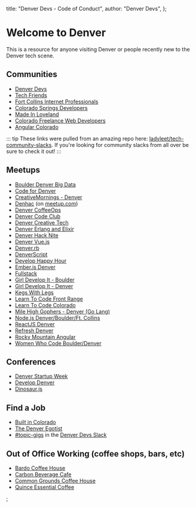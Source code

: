 <!-- Import the DocLayout for export use below-->


<!-- Set up some meta -->

  title: "Denver Devs - Code of Conduct",
  author: "Denver Devs",
};

<!-- Page Content -->

# Welcome to Denver

This is a resource for anyone visiting Denver or people recently new to the Denver tech scene.

## Communities

- [Denver Devs](https://denverdevs.org/)
- [Tech Friends](https://www.gettechfriends.com/)
- [Fort Collins Internet Professionals](http://fcip.slack.com/)
- [Colorado Springs Developers](https://coloradospringsdevs.herokuapp.com/)
- [Made In Loveland](http://madeinloveland.slack.com/)
- [Colorado Freelance Web Developers](http://co-freelance-webdevs.slack.com/)
- [Angular Colorado](https://angularcolorado.com/)

::: tip
These links were pulled from an amazing repo here: [ladyleet/tech-community-slacks](https://github.com/ladyleet/tech-community-slacks). If you're looking for community slacks from all over be sure to check it out!
:::

## Meetups

- [Boulder Denver Big Data](https://www.meetup.com/Boulder-Denver-Big-Data/)
- [Code for Denver](https://www.meetup.com/CodeForDenver/)
- [CreativeMornings - Denver](https://creativemornings.com/cities/den)
- [Denhac](https://denhac.org/page/homepage) (on [meetup.com](https://www.meetup.com/denhac-hackerspace/))
- [Denver CoffeeOps](https://www.meetup.com/Denver-CoffeeOps/)
- [Denver Code Club](https://www.meetup.com/Denver-Code-Club/)
- [Denver Creative Tech](https://www.meetup.com/denver-creative-tech/)
- [Denver Erlang and Elixir](https://www.meetup.com/Denver-Erlang-Elixir/)
- [Denver Hack Nite](https://www.meetup.com/Denver-Hack-Nite/)
- [Denver Vue.js](https://www.meetup.com/Denver-Vue-js-Meetup/)
- [Denver.rb](https://www.meetup.com/Denver-rb/)
- [DenverScript](https://www.meetup.com/DenverScript/)
- [Develop Happy Hour](https://www.meetup.com/Develop-Happy-Hour/)
- [Ember.js Denver](https://www.meetup.com/Ember-js-Denver/)
- [Fullstack](https://www.meetup.com/fullstack/)
- [Girl Develop It - Boulder](https://www.girldevelopit.com/chapters/boulder)
- [Girl Develop It - Denver](https://www.girldevelopit.com/chapters/denver)
- [Kegs With Legs](http://adclubdenver.com/Kegs-With-Legs)
- [Learn To Code Front Range](https://www.meetup.com/Learn-To-Code-Front-Range/)
- [Learn To Code Colorado](https://www.meetup.com/Learn-To-Code-Colorado/)
- [Mile High Gophers - Denver (Go Lang)](https://www.meetup.com/Denver-Go-Language-User-Group/)
- [Node.js Denver/Boulder/Ft. Collins](https://www.meetup.com/Node-js-Denver-Boulder/)
- [ReactJS Denver](https://www.meetup.com/ReactDenver/)
- [Refresh Denver](https://www.meetup.com/refreshdenver/)
- [Rocky Mountain Angular](https://www.meetup.com/RockyMountainAngular/)
- [Women Who Code Boulder/Denver](https://www.meetup.com/Women-Who-Code-Boulder-Denver/)

## Conferences

- [Denver Startup Week](https://www.denverstartupweek.org/)
- [Develop Denver](https://developdenver.org/)
- [Dinosaur.js](https://twitter.com/dinosaur_js?lang=en)

## Find a Job

- [Built in Colorado](https://www.builtincolorado.com/jobs)
- [The Denver Egotist](https://www.thedenveregotist.com/job/)
- [#topic-gigs](https://denver-devs.slack.com/app_redirect?channel=topic-gigs) in the [Denver Devs Slack](https://denverdevs.org/)

## Out of Office Working (coffee shops, bars, etc)

- [Bardo Coffee House](https://www.bardocoffee.com/)
- [Carbon Beverage Cafe](http://www.habitcarbon.com/)
- [Common Grounds Coffee House](http://www.commongroundscoffeehouse.com/)
- [Quince Essential Coffee](http://www.quinceessentialcoffee.com/)

<!-- Export our content wrapped in the DocLayout -->


;
